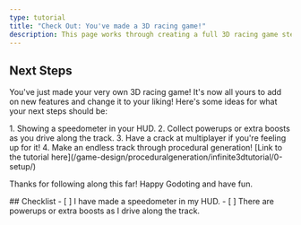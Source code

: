 ```yaml
---
type: tutorial
title: "Check Out: You've made a 3D racing game!"
description: This page works through creating a full 3D racing game step-by-step
---
```



## Next Steps

You've just made your very own 3D racing game! It's now all yours to add on new features and change it to your liking!
Here's some ideas for what your next steps should be:

<Steps>
1. Showing a speedometer in your HUD.
2. Collect powerups or extra boosts as you drive along the track.
3. Have a crack at multiplayer if you're feeling up for it!
4. Make an endless track through procedural generation! [Link to the tutorial here](/game-design/proceduralgeneration/infinite3dtutorial/0-setup/)
</Steps>

Thanks for following along this far! Happy Godoting and have fun.


<Box>
## Checklist
<Checklist>
- [ ] I have made a speedometer in my HUD.
- [ ] There are powerups or extra boosts as I drive along the track.
</Checklist>
</Box>